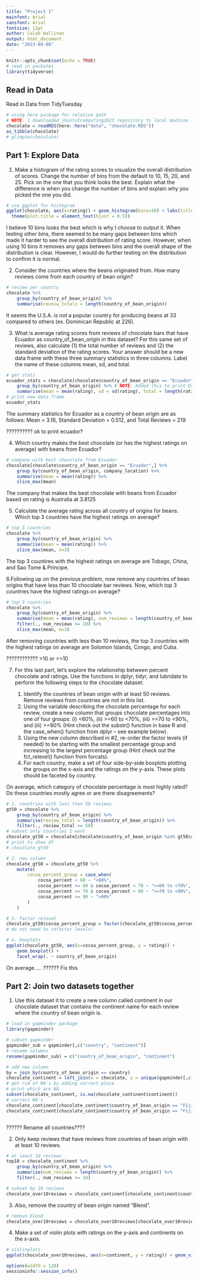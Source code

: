```yaml
---
title: "Project 1"
mainfont: Arial
sansfont: Arial
fontsize: 12pt
author: Caleb Hallinan
output: html_document
date: "2023-09-08"
---
```


<!-- center header - Maybe a better way to do this ? --> 
<style type="text/css">
h1.title {
  text-align: center;
}
h4.author {
  text-align: center;
}
h4.date {
  text-align: center;
}
</style>



```r
knitr::opts_chunk$set(echo = TRUE)
# read in packates
library(tidyverse)
```

## Read in Data

Read in Data from TidyTuesday

```r
# using here package for relative path
# NOTE: I downloaded jhustatcomputing2023 repository to local machine :)
chocolate = readRDS(here::here("data", "chocolate.RDS"))
as_tibble(chocolate)
# glimpse(chocolate)
```


## Part 1: Explore Data


1. Make a histogram of the rating scores to visualize the overall distribution of scores. Change the number of bins from the default to 10, 15, 20, and 25. Pick on the one that you think looks the best. Explain what the difference is when you change the number of bins and explain why you picked the one you did.

```r
# use ggplot for histogram
ggplot(chocolate, aes(x=rating)) + geom_histogram(bins=10) + labs(title="Distribution of Rating Scores", x = "Rating Score", y = "Count") +
  theme(plot.title = element_text(hjust = 0.5))

```
I believe 10 bins looks the best which is why I choose to output it. When testing other bins, there seemed to be many gaps between bins which made it harder to see the overall distribution of rating score. However, when using 10 bins it removes any gaps between bins and the overall shape of the distribution is clear. However, I would do further testing on the distribution to confirm it is normal.


2. Consider the countries where the beans originated from. How many reviews come from each country of bean origin?

```r
# review per country
chocolate %>%
    group_by(country_of_bean_origin) %>%
    summarise(reveiw_totals = length(country_of_bean_origin))

```
It seems the U.S.A. is not a popular country for producing beans at 33 compared to others (ex. Dominican Republic at 226).


3. What is average rating scores from reviews of chocolate bars that have Ecuador as country_of_bean_origin in this dataset? For this same set of reviews, also calculate (1) the total number of reviews and (2) the standard deviation of the rating scores. Your answer should be a new data frame with these three summary statistics in three columns. Label the name of these columns mean, sd, and total.

```r
# get stats
ecuador_stats = chocolate[chocolate$country_of_bean_origin == "Ecuador",] %>%
    group_by(country_of_bean_origin) %>% # NOTE: Added this to print Ecuador in table
    summarise(mean = mean(rating), sd = sd(rating), total = length(rating))
# print new data frame
ecuador_stats

```
The summary statistics for Ecuador as a country of bean origin are as follows: Mean = 3.16, Standard Deviation = 0.512, and Total Reviews = 219

?????????? ok to print ecuador?


4. Which country makes the best chocolate (or has the highest ratings on average) with beans from Ecuador?

```r
# company with best chocolate from Ecuador
chocolate[chocolate$country_of_bean_origin == "Ecuador",] %>%
    group_by(country_of_bean_origin, company_location) %>%
    summarise(mean = mean(rating)) %>%
    slice_max(mean)
```
The company that makes the best chocolate with beans from Ecuador based on rating is Australia at 3.8125


5. Calculate the average rating across all country of origins for beans. Which top 3 countries have the highest ratings on average?

```r
# top 3 countries
chocolate %>%
    group_by(country_of_bean_origin) %>%
    summarise(mean = mean(rating)) %>%
    slice_max(mean, n=3)
```
The top 3 countires with the highest ratings on average are Tobago, China, and Sao Tome & Principe.


6.Following up on the previous problem, now remove any countries of bean origins that have less than 10 chocolate bar reviews. Now, which top 3 countries have the highest ratings on average?

```r
# top 3 countries
chocolate %>%
    group_by(country_of_bean_origin) %>%
    summarise(mean = mean(rating), num_reviews = length(country_of_bean_origin)) %>%
    filter(., num_reviews >= 10) %>%
    slice_max(mean, n=3)
```
After removing countries with less than 10 reviews, the top 3 countries with the highest ratings on average are Solomon Islands, Congo, and Cuba.

???????????? >10 or >=10


7. For this last part, let’s explore the relationship between percent chocolate and ratings.
Use the functions in dplyr, tidyr, and lubridate to perform the following steps to the chocolate dataset:

    1. Identify the countries of bean origin with at least 50 reviews. Remove reviews from countries are not in this list.
    2. Using the variable describing the chocolate percentage for each review, create a new column that groups chocolate percentages into one of four groups: (i) <60%, (ii) >=60 to <70%, (iii) >=70 to <90%, and (iii) >=90% (Hint check out the substr() function in base R and the case_when() function from dplyr – see example below).
    3. Using the new column described in #2, re-order the factor levels (if needed) to be starting with the smallest percentage group and increasing to the largest percentage group (Hint check out the fct_relevel() function from forcats).
    4. For each country, make a set of four side-by-side boxplots plotting the groups on the x-axis and the ratings on the y-axis. These plots should be faceted by country.
    
On average, which category of chocolate percentage is most highly rated? Do these countries mostly agree or are there disagreements?

```r
# 1. countries with less than 50 reviews
gt50 = chocolate %>%
    group_by(country_of_bean_origin) %>%
    summarise(review_total = length(country_of_bean_origin)) %>%
    filter(., review_total >= 50)
# subset only countries I want
chocolate_gt50 = chocolate[chocolate$country_of_bean_origin %in% gt50$country_of_bean_origin,]
# print to show df
# chocolate_gt50

# 2. new column
chocolate_gt50 = chocolate_gt50 %>%
    mutate(
        cocoa_percent_group = case_when(
            cocoa_percent < 60 ~ "<60%",
            cocoa_percent >= 60 & cocoa_percent < 70 ~ ">=60 to <70%",
            cocoa_percent >= 70 & cocoa_percent < 90 ~ ">=70 to <90%",
            cocoa_percent >= 90 ~ ">90%"
        )
    )

# 3. factor relevel
chocolate_gt50$cocoa_percent_group = factor(chocolate_gt50$cocoa_percent_group)
# do not need to refactor levels!

# 4. boxplots
ggplot(chocolate_gt50, aes(x=cocoa_percent_group, y = rating)) + 
    geom_boxplot() +
    facet_wrap(. ~ country_of_bean_origin)
```
On average.....
?????? Fix this 


## Part 2: Join two datasets together


1. Use this dataset it to create a new column called continent in our chocolate dataset that contains the continent name for each review where the country of bean origin is.

```r
# load in gapminder package
library(gapminder)

# subset gapminder
gapminder_sub = gapminder[,c("country", "continent")]
# rename columns
rename(gapminder_sub) = c("country_of_bean_origin", "continent")

# add new column
by = join_by(country_of_bean_origin == country)
chocolate_continent = left_join(x = chocolate, y = unique(gapminder[,c("country", "continent")]), by)
# get rid of NA's by adding correct place
# print which are NA
subset(chocolate_continent, is.na(chocolate_continent$continent))
# correct NA's
chocolate_continent[chocolate_continent$country_of_bean_origin == "Fiji",]$continent = "Oceania"
chocolate_continent[chocolate_continent$country_of_bean_origin == "Fiji",]$continent = "Oceania"



```
?????? Rename all countries????

2. Only keep reviews that have reviews from countries of bean origin with at least 10 reviews.

```r
# at least 10 reviews
top10 = chocolate_continent %>%
    group_by(country_of_bean_origin) %>%
    summarise(num_reviews = length(country_of_bean_origin)) %>%
    filter(., num_reviews >= 10)

# subset by 10 reviews
chocolate_over10reviews = chocolate_continent[chocolate_continent$country_of_bean_origin %in% top10$country_of_bean_origin,]
```


3. Also, remove the country of bean origin named "Blend".

```r
# remove blend
chocolate_over10reviews = chocolate_over10reviews[chocolate_over10reviews$country_of_bean_origin != "Blend",]
```

4. Make a set of violin plots with ratings on the y-axis and continents on the x-axis.

```r
# violinplots
ggplot(chocolate_over10reviews, aes(x=continent, y = rating)) + geom_violin()

```



```r
options(width = 120)
sessioninfo::session_info()
```
